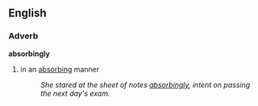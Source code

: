 == English ==
=== Adverb ===
'''absorbingly'''
# in an [[absorbing]] manner
#: ''She stared at the sheet of notes [[absorbingly]], intent on passing the next day's exam.''
